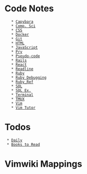 = Code Notes =
    * [[Capybara]]
    * [[Comp. Sci]]
    * [[CSS]]
    * [[Docker]]
    * [[Git]]
    * [[HTML]]
    * [[JavaScript]]
    * [[Pry]]
    * [[Pseudo-code]]
    * [[Rails]]
    * [[React]]
    * [[Readline]]
    * [[Ruby]]
    * [[Ruby Debugging]]
    * [[Ruby_Ref]]
    * [[SQL]]
    * [[SQL Ex.]]
    * [[Terminal]]
    * [[TMUX]]
    * [[Vim]]
    * [[Vim Tutor]]

= Todos =
  * [[Daily]]
  * [[Books to Read]]

= Vimwiki Mappings =
{{{viml
<Leader>ww -- Open default wiki index file.
<Leader>wt -- Open default wiki index file in a new tab.
<Leader>ws -- Select and open wiki index file.
<Leader>wd -- Delete wiki file you are in.
<Leader>wr -- Rename wiki file you are in.
<Enter> -- Follow/Create wiki link
<Shift-Enter> -- Split and follow/create wiki link
<Ctrl-Enter> -- Vertical split and follow/create wiki link
<Backspace> -- Go back to parent(previous) wiki link
<Tab> -- Find next wiki link
<Shift-Tab> -- Find previous wiki link

:Vimwiki2HTML -- Convert current wiki link to HTML
:VimwikiAll2HTML -- Convert all your wiki links to HTML
:help vimwiki-commands -- list all commands
}}}
